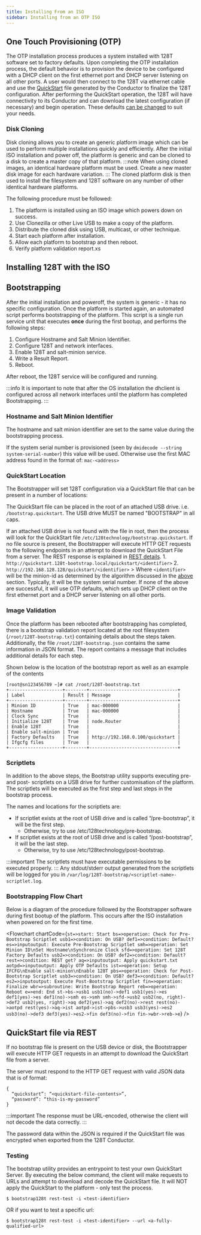 ```yaml
---
title: Installing From an ISO
sidebar: Installing from an OTP ISO
---
```



## One Touch Provisioning (OTP)

The OTP installation process produces a system installed with 128T software set to factory defaults. Upon completing the OTP installation process, the default behavior is to provision the device to be configured with a DHCP client on the first ethernet port and DHCP server listening on all other ports. A user would then connect to the 128T via ethernet cable and use the [QuickStart](intro_ztp.md) file generated by the Conductor to finalize the 128T configuration. After performing the QuickStart operation, the 128T will have connectivity to its Conductor and can download the latest configuration (if necessary) and begin operation. These defaults [can be changed](#quickstart-location) to suit your needs.

### Disk Cloning

Disk cloning allows you to create an generic platform image which can be used to perform multiple installations quickly and efficiently. After the initial ISO installation and power off, the platform is generic and can be cloned to a disk to create a master copy of that platform. 
:::note
When using cloned images, an identical hardware platform must be used. Create a new master disk image for each hardware variation.
:::
The cloned platform disk is then used to install the filesystem and 128T software on any number of other identical hardware platforms. 

The following procedure must be followed:

1. The platform is installed using an ISO image which powers down on success.
2. Use Clonezilla or other Live USB to make a copy of the platform.
3. Distribute the cloned disk using USB, multicast, or other technique.
4. Start each platform after installation.
5. Allow each platform to bootstrap and then reboot.
6. Verify platform validation report.xs

## Installing 128T with the ISO

## Bootstrapping

After the initial installation and poweroff, the system is generic - it has no specific configuration. Once the platform is started again, an automated script performs bootstrapping of the platform. This script is a single run service unit that executes **once** during the first bootup, and performs the following steps:

1. Configure Hostname and Salt Minion Identifier.
2. Configure 128T and network interfaces.
3. Enable 128T and salt-minion service.
4. Write a Result Report.
5. Reboot.

After reboot, the 128T service will be configured and running.

:::info
It is important to note that after the OS installation the dhclient is configured across all network interfaces until the platform has completed Bootstrapping.
:::

### Hostname and Salt Minion Identifier

The hostname and salt minion identifier are set to the same value during the bootstrapping process.

If the system serial number is provisioned (seen by `dmidecode --string system-serial-number`) this value will be used. Otherwise use the first MAC address found in the format of: `mac-<address>`

### QuickStart Location

The Bootstrapper will set 128T configuration via a QuickStart file that can be present in a number of locations:

The QuickStart file can be placed in the root of an attached USB drive. i.e. `/bootstrap.quickstart`. The USB drive MUST be named "BOOTSTRAP" in all caps.

If an attached USB drive is not found with the file in root, then the process will look for the QuickStart file `/etc/128technology/bootstrap.quickstart`.
If no file source is present, the Bootstrapper will execute HTTP GET requests to the following endpoints in an attempt to download the QuickStart File from a server. The REST response is explained in [REST details](#quickstart-file-via-rest).
    1. `http://quickstart.128t-bootstrap.local/quickstart/<identifier>`
    2. `http://192.168.128.128/quickstart/<identifier>`
    > Where `<identifier>` will be the minion-id as determined by the algorithm discussed in the [above](#hostname-and-salt-minion-identifier) section. Typically, it will be the system serial number.
If none of the above are successful, it will use OTP defaults, which sets up DHCP client on the first ethernet port and a DHCP server listening on all other ports.

### Image Validation
Once the platform has been rebooted after bootstrapping has completed, there is a bootstrap validation report located at the root filesystem (`/root/128T-bootstrap.txt`) containing details about the steps taken. Additionally, the file `/root/128T-bootstrap.json` contains the same information in JSON format. The report contains a message that includes additional details for each step.

Shown below is the location of the bootstrap report as well as an example of the contents
```
[root@sn123456789 ~]# cat /root/128T-bootstrap.txt
+--------------------+--------+---------------------------------+
| Label              | Result | Message                         |
+--------------------+--------+---------------------------------+
| Minion ID          | True   | mac-000000                      |
| Hostname           | True   | mac-000000                      |
| Clock Sync         | True   |                                 |
| Initialize 128T    | True   | node.Router                     |
| Enable 128T        | True   |                                 |
| Enable salt-minion | True   |                                 |
| Factory Defaults   | True   | http://192.168.0.100/quickstart |
| Ifgcfg files       | True   |                                 |
+--------------------+--------+---------------------------------+
```

### Scriptlets
In addition to the above steps, the Bootstrap utility supports executing pre- and post- scriptlets on a USB drive for further customisation of the platform. The scriptlets will be executed as the first step and last steps in the bootstrap process.

The names and locations for the scriptlets are:
* If scriptlet exists at the root of USB drive and is called “/pre-bootstrap”, it will be the first step.
    * Otherwise, try to use /etc/128technology/pre-bootstrap.
* If scriptlet exists at the root of USB drive and is called “/post-bootstrap”, it will be the last step. 
    * Otherwise, try to use /etc/128technology/post-bootstrap.

:::important
The scriptlets must have executable permissions to be executed properly.
:::
Any stdout/stderr output generated from the scriptlets will be logged for you in `/var/log/128T-bootstrap/<scriptlet-name>-scriptlet.log`.

### Bootstrapping Flow Chart
Below is a diagram of the procedure followed by the Bootstrapper software during first bootup of the platform. This occurs after the ISO installation when powered on for the first time.

<Flowchart
  chartCode={`
    st=>start: Start
      bs=>operation: Check for Pre-Bootstrap Scriptlet
      usb1=>condition: On USB?
      def1=>condition: Default?
      es=>inputoutput: Execute Pre-Bootstrap Scriptlet
      smh=>operation: Set Minion ID\nSet Hostname\nSynchronize Clock
      sfd=>operation: Set 128T Factory Defaults
      usb2=>condition: On USB?
      def2=>condition: Default?
      rest=>condition: REST get?
      aq=>inputoutput: Apply quickstart.txt
      aotpd=>inputoutput: Apply OTP Defaults
      ist=>operation: Setup IFCFG\nEnable salt-minion\nEnable 128T
      pbs=>operation: Check for Post-Bootstrap Scriptlet
      usb3=>condition: On USB?
      def3=>condition: Default?
      es2=>inputoutput: Execute Post-Bootstrap Scriptlet
      fin=>operation: Finalize
      wbr=>subroutine: Write Bootstrap Report
      reb=>operation: Reboot
      e=>end: End
    st->bs->usb1
    usb1(no)->def1
    usb1(yes)->es
    def1(yes)->es
    def1(no)->smh
    es->smh
    smh->sfd->usb2
    usb2(no, right)->def2
    usb2(yes, right)->aq
    def2(yes)->aq
    def2(no)->rest
    rest(no)->aotpd
    rest(yes)->aq->ist
    aotpd->ist->pbs->usb3
    usb3(yes)->es2
    usb3(no)->def3
    def3(yes)->es2->fin
    def3(no)->fin
    fin->wbr->reb->e
  `}
/>

## QuickStart file via REST

If no bootstrap file is present on the USB device or disk, the Bootstrapper will execute HTTP GET requests in an attempt to download the QuickStart file from a server.

The server must respond to the HTTP GET request with valid JSON data that is of format:
```
{
  “quickstart”: “<quickstart-file-contents>”,
  “password”: “this-is-my-password”
}
```
:::important
The response must be URL-encoded, otherwise the client will not decode the data correctly.
:::

The password data within the JSON is required if the QuickStart file was encrypted when exported from the 128T Conductor.

### Testing
The bootstrap utility provides an entrypoint to test your own QuickStart Server. By executing the below command, the client will make requests to URLs and attempt to download and decode the QuickStart file. It will NOT apply the QuickStart to the platform - only test the process.
```
$ bootstrap128t rest-test -i <test-identifier>
```
OR if you want to test a specific url:
```
$ bootstrap128t rest-test -i <test-identifier> --url <a-fully-qualified-url>
```
